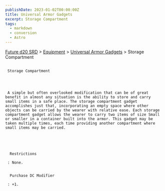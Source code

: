 ```yaml
---
publishDate: 2023-01-02T00:00:00Z
title: Universal Armor Gadgets
excerpt: Storage Compartment
tags:
  - markdown
  - conversion
  - Astro
---
```









[Future d20 SRD](/#futureD20)
     > [Equipment](future-d20-srd-equipment-index)
     > [Universal Armor Gadgets](future-d20-srd-equipment-gadgets-universal-armor-index)
     > Storage Compartment
    





## 
     Storage Compartment
    



     A simple but often overlooked modification that can be of great benefit in almost any situation is the ability to store and carry small items in a safe place. The storage compartment gadget accomplishes just that, incorporating an empty space where other objects can be carried by the wearer with relative ease. Each storage compartment gadget allows the wearer to carry two items of size Small or smaller in a container built into the armor. This gadget may be taken multiple times, each time providing another compartment where small items may be carried.
    




      Restrictions
     
     : None.
     

      Purchase DC Modifier
     
     : +1.
    




